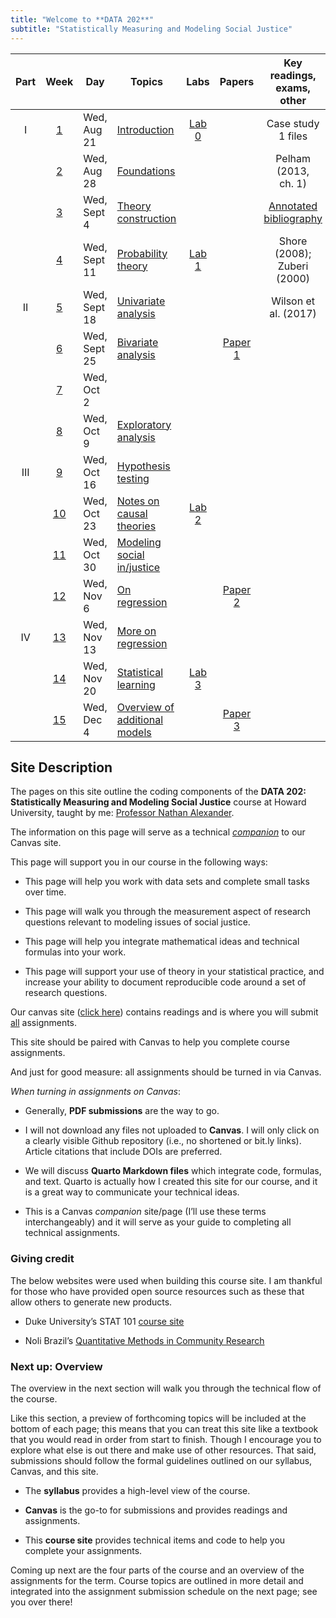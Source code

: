 ```yaml
---
title: "Welcome to **DATA 202**"
subtitle: "Statistically Measuring and Modeling Social Justice"
---
```


::: column-screen-inset-right
| Part | Week | Day | Topics | Labs | Papers | Key readings, exams, other |
|:---------:|:---------:|-----------|-----------|:---------:|:---------:|:---------:|
| I | [1](weeks/week01.html) | Wed, Aug 21 | [Introduction](weeks/week01-slides.html) | [Lab 0](computing.html) |  | Case study 1 files |
|  | [2](weeks/week02.html) | Wed, Aug 28 | [Foundations](weeks/week02-slides.html) |  |  | Pelham (2013, ch. 1) |
|  | [3](weeks/week03.html) | Wed, Sept 4 | [Theory construction](weeks/week03-slides.html) |  |  | [Annotated bibliography](papers/annotated.html) |
|  | [4](weeks/week04.html) | Wed, Sept 11 | [Probability theory](weeks/week04-slides.html) | [Lab 1](labs/lab1.html) |  | Shore (2008); Zuberi (2000) |
| II | [5](weeks/week05.html) | Wed, Sept 18 | [Univariate analysis](weeks/week05-slides.html) |  |  | Wilson et al. (2017) |
|  | [6](weeks/week06.html) | Wed, Sept 25 | [Bivariate analysis](weeks/week06-slides.html) |  | [Paper 1](papers/paper1.html) |  |
|  | [7]() | Wed, Oct 2 | [ ]() |  |  |  |
|  | [8](weeks/week08.html) | Wed, Oct 9 | [Exploratory analysis](weeks/week08-slides.html) |  |  |  |
| III | [9](weeks/week09.html) | Wed, Oct 16 | [Hypothesis testing](weeks/week09-slides.html) |  |  |  |
|  | [10](weeks/week10.html) | Wed, Oct 23 | [Notes on causal theories](weeks/week10-slides.html) | [Lab 2](labs/lab2.html) |  |  |
|  | [11](weeks/week11.html) | Wed, Oct 30 | [Modeling social in/justice](weeks/week11-slides.html) |  |  |  |
|  | [12](weeks/week12.html) | Wed, Nov 6 | [On regression](weeks/week12-slides.html) |  | [Paper 2](papers/paper2.html) |  |
| IV | [13](weeks/week13.html) | Wed, Nov 13 | [More on regression](weeks/week13-slides.html) |  |  |  |
|  | [14](weeks/week14.html) | Wed, Nov 20 | [Statistical learning](weeks/week14-slides.html) | [Lab 3](labs/lab3.html) |  |  |
|  | [15](weeks/week15.html) | Wed, Dec 4 | [Overview of additional models](weeks/week15-slides.html) |  | [Paper 3](papers/paper3.html) |  |
:::

## Site Description

The pages on this site outline the coding components of the **DATA 202: Statistically Measuring and Modeling Social Justice** course at Howard University, taught by me: [Professor Nathan Alexander](https://professornaite.github.io).

The information on this page will serve as a technical <u>*companion*</u> to our Canvas site.

This page will support you in our course in the following ways:

-   This page will help you work with data sets and complete small tasks over time.

-   This page will walk you through the measurement aspect of research questions relevant to modeling issues of social justice.

-   This page will help you integrate mathematical ideas and technical formulas into your work.

-   This page will support your use of theory in your statistical practice, and increase your ability to document reproducible code around a set of research questions.

Our canvas site ([click here](https://canvas.howard.edu/courses/46792)) contains readings and is where you will submit <u>all</u> assignments.

This site should be paired with Canvas to help you complete course assignments.

And just for good measure: all assignments should be turned in via Canvas.

*When turning in assignments on Canvas*:

-   Generally, **PDF submissions** are the way to go.

-   I will not download any files not uploaded to **Canvas**. I will only click on a clearly visible Github repository (i.e., no shortened or bit.ly links). Article citations that include DOIs are preferred.

-   We will discuss **Quarto Markdown files** which integrate code, formulas, and text. Quarto is actually how I created this site for our course, and it is a great way to communicate your technical ideas.

-   This is a Canvas *companion* site/page (I'll use these terms interchangeably) and it will serve as your guide to completing all technical assignments.

### Giving credit

The below websites were used when building this course site. I am thankful for those who have provided open source resources such as these that allow others to generate new products.

-   Duke University's STAT 101 [course site](https://sta101-f23.github.io/)

-   Noli Brazil's [Quantitative Methods in Community Research](https://crd150.github.io/index.html)

### Next up: Overview

The overview in the next section will walk you through the technical flow of the course.

Like this section, a preview of forthcoming topics will be included at the bottom of each page; this means that you can treat this site like a textbook that you would read in order from start to finish. Though I encourage you to explore what else is out there and make use of other resources. That said, submissions should follow the formal guidelines outlined on our syllabus, Canvas, and this site.

-   The **syllabus** provides a high-level view of the course.

-   **Canvas** is the go-to for submissions and provides readings and assignments.

-   This **course site** provides technical items and code to help you complete your assignments.

Coming up next are the four parts of the course and an overview of the assignments for the term. Course topics are outlined in more detail and integrated into the assignment submission schedule on the next page; see you over there!
